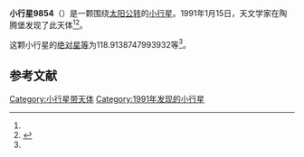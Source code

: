 {{Infobox planet
| bgcolour = #FFFFC0
| name = 9854 Karlheinz
| symbol = 
| image = 
| caption = 
| discovery = yes
| discovery_ref = 
| discoverer = {{link-en|佛蒙特·伯根|Freimut Börngen}}
| discovery_site = [[陶腾堡|陶腾堡]] 
| discovered = 1991年1月15日
| designations = yes
| mp_name = 
| named_after = 
| alt_names = 1991 AC3/ 1993 TL34
| mp_category = [[主带小行星|主带小行星]]
| orbit_ref = <ref name="a">[http://ssd.jpl.nasa.gov/sbdb.cgi?sstr=9854 9854 Karlheinz] {{Wayback|url=http://ssd.jpl.nasa.gov/sbdb.cgi?sstr=9854 |date=20140822165406 }}，小行星數據庫瀏覽器（JPL Small-Body Database Browser）－[[美国国家航空航天局|美国国家航空航天局]]喷气推进实验室</ref>
| epoch = 2456400.5 (2013年4月18日更新)
| aphelion = {{convert|3.064534013549606|AU|km|3|abbr=on|lk=out}}
| perihelion = {{convert|2.221248876346117|AU|km|3|abbr=on}}
| semimajor = {{convert|2.642891444947862|AU|km|3|abbr=on}}
| eccentricity = 0.159538361
| period = 1569.341338 [[日|日]]<br />4.3[[儒略年|儒略年]]
| avg_speed = 
| inclination = 4.520730422347857
| asc_node = 135.9228453322062
| mean_anomaly = 
| arg_peri = 118.9138747993932
| satellites = 
| physical_characteristics = yes
| dimensions = 
| mass = 
| density = 
| surface_grav = 
| escape_velocity = 
| sidereal_day = 
| axial_tilt = 
| pole_ecliptic_lat = 
| pole_ecliptic_lon = 
| albedo = 
| temperatures= 
| temp_name1 = 
| mean_temp_1 = 
| max_temp_1 = 
| temp_name2 = 
| max_temp_2 = 
| spectral_type = 
| abs_magnitude = 118.9138747993932
}}

'''小行星9854'''（{{lang-en|9854 Karlheinz}}）是一颗围绕[[太阳|太阳]][[公转|公转]]的[[小行星|小行星]]。1991年1月15日，天文学家{{link-en|佛蒙特·伯根|Freimut Börngen}}在陶腾堡发现了此天体<ref name="a" /><ref>{{cite news|title=小行星列表|url=http://cfa-www.harvard.edu/iau/lists/NumberedMPs.txt|accessdate=2013-07-08|newspaper=哈佛大学|archive-date=2008-05-17|archive-url=https://web.archive.org/web/20080517010638/http://cfa-www.harvard.edu/iau/lists/NumberedMPs.txt|dead-url=no}}</ref>。

这颗小行星的[[绝对星等|绝对星等]]为118.9138747993932等<ref name="a" />。

==参考文献==
{{reflist}}
{{Minor Planet Number|[[小行星9853|小行星9853]]|[[小行星9855|小行星9855]]}}

{{小天体}}

[[Category:小行星带天体|Category:小行星带天体]]
[[Category:1991年发现的小行星|Category:1991年发现的小行星]]

{{asteroid-stub}}